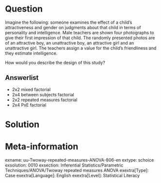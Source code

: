 Question
========
Imagine the following: someone examines the effect of a child's attractiveness and gender on judgments about that child in terms of personality and intelligence. Male teachers are shown four photographs to give their first impression of that child. The randomly presented photos are of an attractive boy, an unattractive boy, an attractive girl and an unattractive girl. The teachers assign a value for the child's friendliness and they estimate intelligence.

How would you describe the design of this study?

Answerlist
----------
* 2x2 mixed factorial
* 2x4 between subjects factorial
* 2x2 repeated measures factorial
* 2x4 PxE factorial


Solution
========

Meta-information
================
exname: uu-Twoway-repeated-measures-ANOVA-806-en
extype: schoice
exsolution: 0010
exsection: Inferential Statistics/Parametric Techniques/ANOVA/Twoway repeated measures ANOVA
exextra[Type]: Case
exextra[Language]: English
exextra[Level]: Statistical Literacy